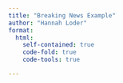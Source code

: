 ```yaml
---
title: "Breaking News Example"
author: "Hannah Loder"
format:
  html:
    self-contained: true
    code-fold: true
    code-tools: true

---
```

